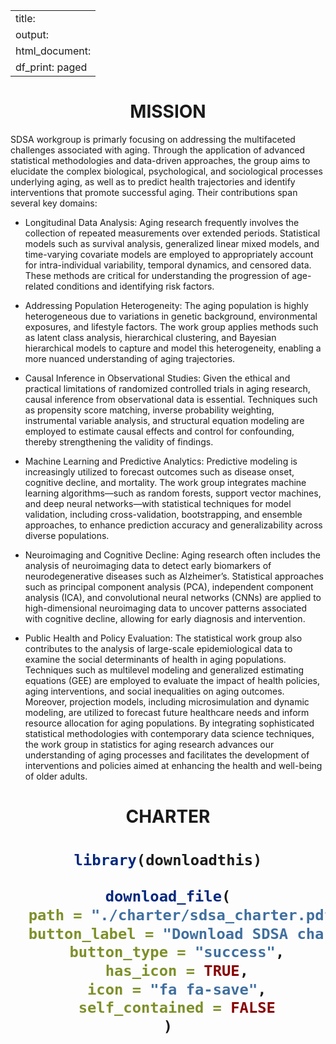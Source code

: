 
---
title:
output:
  html_document:
    df_print: paged
---

<h1 style="text-align:center">MISSION</h1>

<p>
SDSA workgroup is primarly focusing on addressing the multifaceted challenges associated with aging. Through the application of advanced statistical methodologies and data-driven approaches, the group aims to elucidate the complex biological, psychological, and sociological processes underlying aging, as well as to predict health trajectories and identify interventions that promote successful aging. Their contributions span several key domains:

* Longitudinal Data Analysis: Aging research frequently involves the collection of repeated measurements over extended periods. Statistical models such as survival analysis, generalized linear mixed models, and time-varying covariate models are employed to appropriately account for intra-individual variability, temporal dynamics, and censored data. These methods are critical for understanding the progression of age-related conditions and identifying risk factors.

* Addressing Population Heterogeneity: The aging population is highly heterogeneous due to variations in genetic background, environmental exposures, and lifestyle factors. The work group applies methods such as latent class analysis, hierarchical clustering, and Bayesian hierarchical models to capture and model this heterogeneity, enabling a more nuanced understanding of aging trajectories.

* Causal Inference in Observational Studies: Given the ethical and practical limitations of randomized controlled trials in aging research, causal inference from observational data is essential. Techniques such as propensity score matching, inverse probability weighting, instrumental variable analysis, and structural equation modeling are employed to estimate causal effects and control for confounding, thereby strengthening the validity of findings.

* Machine Learning and Predictive Analytics: Predictive modeling is increasingly utilized to forecast outcomes such as disease onset, cognitive decline, and mortality. The work group integrates machine learning algorithms—such as random forests, support vector machines, and deep neural networks—with statistical techniques for model validation, including cross-validation, bootstrapping, and ensemble approaches, to enhance prediction accuracy and generalizability across diverse populations.

* Neuroimaging and Cognitive Decline: Aging research often includes the analysis of neuroimaging data to detect early biomarkers of neurodegenerative diseases such as Alzheimer's. Statistical approaches such as principal component analysis (PCA), independent component analysis (ICA), and convolutional neural networks (CNNs) are applied to high-dimensional neuroimaging data to uncover patterns associated with cognitive decline, allowing for early diagnosis and intervention.

* Public Health and Policy Evaluation: The statistical work group also contributes to the analysis of large-scale epidemiological data to examine the social determinants of health in aging populations. Techniques such as multilevel modeling and generalized estimating equations (GEE) are employed to evaluate the impact of health policies, aging interventions, and social inequalities on aging outcomes. Moreover, projection models, including microsimulation and dynamic modeling, are utilized to forecast future healthcare needs and inform resource allocation for aging populations.
By integrating sophisticated statistical methodologies with contemporary data science techniques, the work group in statistics for aging research advances our understanding of aging processes and facilitates the development of interventions and policies aimed at enhancing the health and well-being of older adults.

</p>


<h1 style="text-align:center">CHARTER</h1>
<h1 style="text-align:center">
```r
library(downloadthis)

download_file(
  path = "./charter/sdsa_charter.pdf",
  button_label = "Download SDSA charter",
  button_type = "success",
  has_icon = TRUE,
  icon = "fa fa-save",
  self_contained = FALSE
)

```
</h1>

